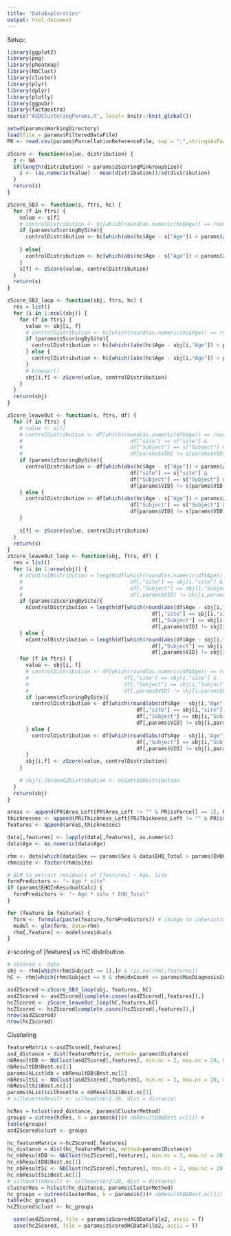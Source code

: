 ```yaml
---
title: "DataExploration"
output: html_document
---
```

Setup:
```r
library(ggplot2)
library(png)
library(pheatmap)
library(NbClust)
library(cluster)
library(plyr)
library(dplyr)
library(plotly)
library(ggpubr)
library(factoextra)
source("ASDClusteringParams.R", local= knitr::knit_global())

setwd(params$WorkingDirectory)
load(file = params$FilteredDataFile)
PR <- read.csv(params$ParcellationReferenceFile, sep = ";",stringsAsFactors = F)
```


```r
zScore <- function(value, distribution) {
  z <- NA
  if(length(distribution) > params$zScoringMinGroupSize){
    z <- (as.numeric(value) - mean(distribution))/sd(distribution)
  } 
  return(z)
}

zScore_SBJ <- function(s, ftrs, hc) {
  for (f in ftrs) {
    value <- s[f]
    # controlDistribution <- hc[which(round(as.numeric(hc$Age)) == round(as.numeric(s["Age"])) &  hc["site"] == s["site"]),f]
    if (params$zScoringBySite){
      controlDistribution <- hc[which(abs(hc$Age - s["Age"]) < params$zScoringAgeRange &  hc["site"] == s["site"]),f]
      
    } else{
      controlDistribution <- hc[which(abs(hc$Age - s["Age"]) < params$zScoringAgeRange),f]
    }
    s[f] <- zScore(value, controlDistribution)
  }
  return(s)
}

zScore_SBJ_loop <- function(sbj, ftrs, hc) {
  res = list()
  for (i in 1:ncol(sbj)) {
    for (f in ftrs) {
      value <- sbj[i, f]
      # controlDistribution <- hc[which(round(as.numeric(hc$Age)) == round(as.numeric(sbj[i,"Age"])) &  hc[,"site"] == sbj[i,"site"]),f]
      if (params$zScoringBySite){
        controlDistribution <- hc[which((abs(hc$Age - sbj[i,"Age"]) < params$zScoringAgeRange) &  hc[,"site"] == sbj[i,"site"]),f]
      } else {
        controlDistribution <- hc[which((abs(hc$Age - sbj[i,"Age"]) < params$zScoringAgeRange)),f]
      }
      # browser()
      sbj[i,f] <- zScore(value, controlDistribution)
    }
  }
  return(sbj)
}

zScore_leaveOut <- function(s, ftrs, df) {
  for (f in ftrs) {
    # value <- s[f]
    # controlDistribution <- df[which(round(as.numeric(df$Age)) == round(as.numeric(s["Age"])) &  
    #                                   df["site"] == s["site"] &  
    #                                   df["Subject"] == s["Subject"] & 
    #                                   df[params$VID] != s[params$VID]),f]    # value <- s[f]
    if (params$zScoringBySite){
      controlDistribution <- df[which(abs(hc$Age - s["Age"]) < params$zScoringAgeRange  &
                                        df["site"] == s["site"] &
                                        df["Subject"] == s["Subject"] &
                                        df[params$VID] != s[params$VID]),f]
    } else {
      controlDistribution <- df[which(abs(hc$Age - s["Age"]) < params$zScoringAgeRange  &
                                        df["Subject"] == s["Subject"] &
                                        df[params$VID] != s[params$VID]),f]
    }
    
    s[f] <- zScore(value, controlDistribution)
  }
  return(s)
}
zScore_leaveOut_loop <- function(sbj, ftrs, df) {
  res = list()
  for (i in 1:nrow(sbj)) {
    # nControlDistribution = length(df[which(round(as.numeric(df$Age)) == round(as.numeric(sbj[i,"Age"])) &  
    #                                   df[,"site"] == sbj[i,"site"] &  
    #                                   df[,"Subject"] == sbj[i,"Subject"] & 
    #                                   df[,params$VID] != sbj[i,params$VID]),"Age"])
    if (params$zScoringBySite){
      nControlDistribution = length(df[which(round(abs(df$Age - sbj[i,"Age"]) < params$zScoringAgeRange)  &  
                                               df[,"site"] == sbj[i,"site"] &  
                                               df[,"Subject"] == sbj[i,"Subject"] & 
                                               df[,params$VID] != sbj[i,params$VID]),"Age"])
    } else {    
      nControlDistribution = length(df[which(round(abs(df$Age - sbj[i,"Age"]) < params$zScoringAgeRange)  &    
                                               df[,"Subject"] == sbj[i,"Subject"] & 
                                               df[,params$VID] != sbj[i,params$VID]),"Age"]) }
    for (f in ftrs) {
      value <- sbj[i, f]
      # controlDistribution <- df[which(round(as.numeric(df$Age)) == round(as.numeric(sbj[i,"Age"])) &  
      #                               df[,"site"] == sbj[i,"site"] &  
      #                               df[,"Subject"] == sbj[i,"Subject"] & 
      #                               df[,params$VID] != sbj[i,params$VID]),f]
      if (params$zScoringBySite){
        controlDistribution <- df[which(round(abs(df$Age - sbj[i,"Age"]) < params$zScoringAgeRange)  &  
                                          df[,"site"] == sbj[i,"site"] &  
                                          df[,"Subject"] == sbj[i,"Subject"] & 
                                          df[,params$VID] != sbj[i,params$VID]),f]
      } else {  
        controlDistribution <- df[which(round(abs(df$Age - sbj[i,"Age"]) < params$zScoringAgeRange)  &    
                                          df[,"Subject"] == sbj[i,"Subject"] & 
                                          df[,params$VID] != sbj[i,params$VID]),f]
      }
      sbj[i,f] <- zScore(value, controlDistribution)
    }
    
    # sbj[i,]$countZDistribution <- nControlDistribution
  }
  return(sbj)
}

```


```r
areas <- append(PR$Area_Left[PR$Area_Left != "" & PR$isParcell == 1], PR$Area_Right[PR$Area_Right != "" & PR$isParcell == 1])
thicknesses <- append(PR$Thickness_Left[PR$Thickness_Left != "" & PR$isParcell == 1], PR$Thickness_Right[PR$Thickness_Right != "" & PR$isParcell == 1])
features <- append(areas,thicknesses)

data[,features] <- lapply(data[,features], as.numeric)
data$Age <- as.numeric(data$Age)

rhm <- data[which(data$Sex == params$Sex & data$EHQ_Total > params$EHQCutoff),]# & data$Protocol == params$Protocols$HCP),]
rhm$site <- factor(rhm$site)

# GLM to extract residuals of [features] ~ Age, Site
formPredictors <- "~ Age * site"
if (params$EHQInResidualCalc) {
  formPredictors <- "~ Age * site * EHQ_Total"
}

for (feature in features) {
  form <- formula(paste(feature,formPredictors)) # change to interaction
  model <- glm(form, data=rhm)
  rhm[,feature] <- model$residuals
}
```

z-scoring of [features] vs HC distribution
```r
# zScored <- data
sbj <- rhm[which(rhm$Subject == 1),]# & !is.na(rhm[,features])
hC <- rhm[which(rhm$Subject == 0 & rhm$dxCount <= params$MaxDiagnosisCount),]

asdZScored <-zScore_SBJ_loop(sbj, features, hC)
asdZScored <- asdZScored[complete.cases(asdZScored[,features]),]
hcZScored <- zScore_leaveOut_loop(hC,features,hC)
hcZScored <- hcZScored[complete.cases(hcZScored[,features]),]
nrow(asdZScored)
nrow(hcZScored)
```


Clustering
```r
featureMatrix <-asdZScored[,features]
asd_distance = dist(featureMatrix, method= params$Distance)
nbResultDB <- NbClust(asdZScored[,features], min.nc = 2, max.nc = 20, method = params$ClusterMethod, index="db")
nbResultDB$Best.nc[1]
params$kList$db = nbResultDB$Best.nc[1]
nbResultSi <- NbClust(asdZScored[,features], min.nc = 2, max.nc = 20, method = params$ClusterMethod, index="silhouette")
nbResultSi$Best.nc[1]
params$kList$silhouette = nbResultSi$Best.nc[1]
# silhouetteResult <- silhouette(2:20, dist = distance)

hcRes = hclust(asd_distance, params$ClusterMethod)
groups = cutree(hcRes, k = params$k())# nbResultDB$Best.nc[1]) #
table(groups)
asdZScored$clust <- groups
```

```r
hc_featureMatrix <-hcZScored[,features]
hc_distance = dist(hc_featureMatrix, method=params$Distance)
hc_nbResultDB <- NbClust(hcZScored[,features], min.nc = 2, max.nc = 20, method = params$ClusterMethod, index="db")
hc_nbResultDB$Best.nc[1]
hc_nbResultSi <- NbClust(hcZScored[,features], min.nc = 2, max.nc = 20, method = params$ClusterMethod, index="silhouette")
hc_nbResultSi$Best.nc[1]
# silhouetteResult <- silhouette(2:20, dist = distance)
clusterRes = hclust(hc_distance, params$ClusterMethod)
hc_groups = cutree(clusterRes, k = params$k())# nbResultDB$Best.nc[1]) #
table(hc_groups)
hcZScored$clust <- hc_groups
```
```r
  save(asdZScored, file = params$zScoredASDDataFile2, ascii = T)
  save(hcZScored, file = params$zScoredHCDataFile2, ascii = T)
```
